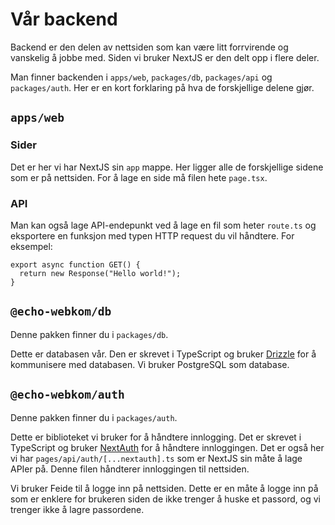 # Vår backend

Backend er den delen av nettsiden som kan være litt forrvirende og vanskelig å jobbe med. Siden vi bruker NextJS er den delt opp i flere deler.

Man finner backenden i `apps/web`, `packages/db`, `packages/api` og `packages/auth`. Her er en kort forklaring på hva de forskjellige delene gjør.

## `apps/web`

### Sider

Det er her vi har NextJS sin `app` mappe. Her ligger alle de forskjellige sidene som er på nettsiden. For å lage en side må filen hete `page.tsx`.

### API

Man kan også lage API-endepunkt ved å lage en fil som heter `route.ts` og eksportere en funksjon med typen HTTP request du vil håndtere. For eksempel:

```tsx
export async function GET() {
  return new Response("Hello world!");
}
```

## `@echo-webkom/db`

Denne pakken finner du i `packages/db`.

Dette er databasen vår. Den er skrevet i TypeScript og bruker [Drizzle](https://orm.drizzle.team) for å kommunisere med databasen. Vi bruker PostgreSQL som database.

## `@echo-webkom/auth`

Denne pakken finner du i `packages/auth`.

Dette er biblioteket vi bruker for å håndtere innlogging. Det er skrevet i TypeScript og bruker [NextAuth](https://next-auth.js.org/) for å håndtere innloggingen. Det er også her vi har `pages/api/auth/[...nextauth].ts` som er NextJS sin måte å lage APIer på. Denne filen håndterer innloggingen til nettsiden.

Vi bruker Feide til å logge inn på nettsiden. Dette er en måte å logge inn på som er enklere for brukeren siden de ikke trenger å huske et passord, og vi trenger ikke å lagre passordene.
